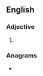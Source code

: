 ==English==

===Adjective===
{{head|en|adjective comparative form}}

# {{en-comparative of|austere}}

===Anagrams===
* {{anagrams|en|treasuer|treasure}}